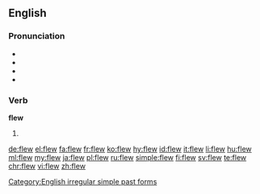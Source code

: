 ==English==

===Pronunciation===
* {{audio|en-us-flew.ogg|Audio (US)|lang=en}}
* {{IPA|/fluː/}}
* {{rhymes|uː}}
* {{homophones|lang=en|flu|flue}}

===Verb===
'''flew'''

# {{en-simple past of|fly}}

[[Category:English irregular simple past forms]]

[[de:flew]]
[[el:flew]]
[[fa:flew]]
[[fr:flew]]
[[ko:flew]]
[[hy:flew]]
[[id:flew]]
[[it:flew]]
[[li:flew]]
[[hu:flew]]
[[ml:flew]]
[[my:flew]]
[[ja:flew]]
[[pl:flew]]
[[ru:flew]]
[[simple:flew]]
[[fi:flew]]
[[sv:flew]]
[[te:flew]]
[[chr:flew]]
[[vi:flew]]
[[zh:flew]]